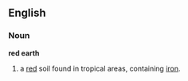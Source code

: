 ==English==

===Noun===
'''red earth''' 
# a [[red]] soil found in tropical areas, containing [[iron]].